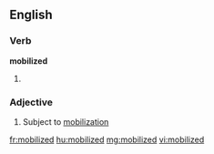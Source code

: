 ==English==

===Verb===
'''mobilized'''

# {{past of|[[mobilize]]}}

===Adjective===
{{en-adj}}

# Subject to [[mobilization]]

[[fr:mobilized]]
[[hu:mobilized]]
[[mg:mobilized]]
[[vi:mobilized]]